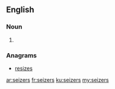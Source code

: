 ==English==

===Noun===
{{head|en}}

# {{plural of|seizer}}

===Anagrams===
* [[resizes#English|resizes]]

[[ar:seizers]]
[[fr:seizers]]
[[ku:seizers]]
[[my:seizers]]